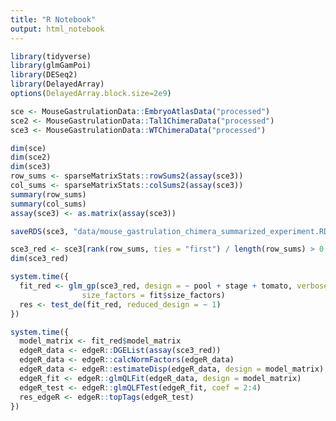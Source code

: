 ```yaml
---
title: "R Notebook"
output: html_notebook
---
```




```r
library(tidyverse)
library(glmGamPoi)
library(DESeq2)
library(DelayedArray)
options(DelayedArray.block.size=2e9)

```

```r
sce <- MouseGastrulationData::EmbryoAtlasData("processed")
sce2 <- MouseGastrulationData::Tal1ChimeraData("processed")
sce3 <- MouseGastrulationData::WTChimeraData("processed")
```


```r
dim(sce)
dim(sce2)
dim(sce3)
row_sums <- sparseMatrixStats::rowSums2(assay(sce3))
col_sums <- sparseMatrixStats::colSums2(assay(sce3))
summary(row_sums)
summary(col_sums)
assay(sce3) <- as.matrix(assay(sce3))
```


```r

saveRDS(sce3, "data/mouse_gastrulation_chimera_summarized_experiment.RDS")


```


```r
sce3_red <- sce3[rank(row_sums, ties = "first") / length(row_sums) > 0.99, ]
dim(sce3_red)

```


```r
system.time({
  fit_red <- glm_gp(sce3_red, design = ~ pool + stage + tomato, verbose = TRUE,
                size_factors = fit$size_factors)
  res <- test_de(fit_red, reduced_design = ~ 1)
})
```



```r
system.time({
  model_matrix <- fit_red$model_matrix
  edgeR_data <- edgeR::DGEList(assay(sce3_red))
  edgeR_data <- edgeR::calcNormFactors(edgeR_data)
  edgeR_data <- edgeR::estimateDisp(edgeR_data, design = model_matrix)
  edgeR_fit <- edgeR::glmQLFit(edgeR_data, design = model_matrix)
  edgeR_test <- edgeR::glmQLFTest(edgeR_fit, coef = 2:4)
  res_edgeR <- edgeR::topTags(edgeR_test)
})
```

